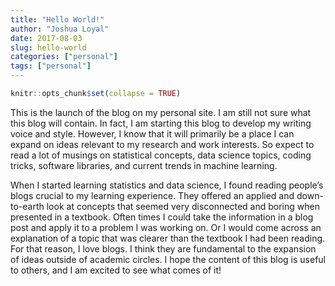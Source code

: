 ```yaml
---
title: "Hello World!"
author: "Joshua Loyal"
date: 2017-08-03
slug: hello-world
categories: ["personal"]
tags: ["personal"]
---
```


```r
knitr::opts_chunk$set(collapse = TRUE)
```
This is the launch of the blog on my personal site. I am still not sure what this blog will contain. In fact, I am starting this blog to develop my writing voice and style. However, I know that it will primarily be a place I can expand on ideas relevant to my research and work interests. So expect to read a lot of musings on statistical concepts, data science topics, coding tricks, software libraries, and current trends in machine learning.

When I started learning statistics and data science, I found reading people’s blogs crucial to my learning experience. They offered an applied and down-to-earth look at concepts that seemed very disconnected and boring when presented in a textbook. Often times I could take the information in a blog post and apply it to a problem I was working on. Or I would come across an explanation of a topic that was clearer than the textbook I had been reading. For that reason, I love blogs. I think they are fundamental to the expansion of ideas outside of academic circles. I hope the content of this blog is useful to others, and I am excited to see what comes of it!
